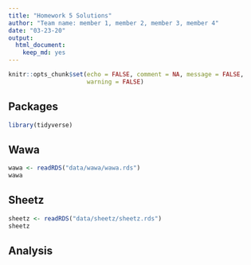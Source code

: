 ```yaml
---
title: "Homework 5 Solutions"
author: "Team name: member 1, member 2, member 3, member 4"
date: "03-23-20"
output: 
  html_document:
    keep_md: yes
---
```


```r
knitr::opts_chunk$set(echo = FALSE, comment = NA, message = FALSE, 
                      warning = FALSE)
```

## Packages

```r
library(tidyverse)
```

## Wawa

```r
wawa <- readRDS("data/wawa/wawa.rds")
wawa
```

## Sheetz

```r
sheetz <- readRDS("data/sheetz/sheetz.rds")
sheetz
```

## Analysis